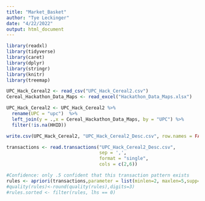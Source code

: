 ```yaml
---
title: "Market_Basket"
author: "Tye Leckinger"
date: "4/22/2022"
output: html_document
---
```


```r
library(readxl)
library(tidyverse)
library(caret)
library(dplyr)
library(stringr)
library(knitr)
library(treemap)
```



```r
UPC_Hack_Cereal2 <- read_csv("UPC_Hack_Cereal2.csv")
Cereal_Hackathon_Data_Maps <- read_excel("Hackathon_Data_Maps.xlsx")
```

```r
UPC_Hack_Cereal2 <- UPC_Hack_Cereal2 %>%
  rename(UPC = "upc")  %>%
  left_join(y = .,x = Cereal_Hackathon_Data_Maps, by = "UPC") %>% 
  filter(!is.na(HHID))
```


```r
write.csv(UPC_Hack_Cereal2, "UPC_Hack_Cereal2_Desc.csv", row.names = FALSE)
```


```r
transactions <- read.transactions("UPC_Hack_Cereal2_Desc.csv",
                                  sep = ',',
                                  format = "single",
                                  cols = c(2,6))
```

```r

#Confidence: only .5 confident that this transaction pattern exists
rules <- apriori(transactions,parameter = list(minlen=2, maxlen=5,supp=.001, conf=.8))
#quality(rules)<-round(quality(rules),digits=3)
#rules.sorted <- filter(rules, lhs == 0)

```



